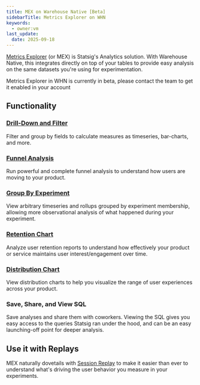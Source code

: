 ```yaml
---
title: MEX on Warehouse Native [Beta]
sidebarTitle: Metrics Explorer on WHN
keywords:
  - owner:vm
last_update:
  date: 2025-09-18
---
```


[Metrics Explorer](/product-analytics/overview) (or MEX) is Statsig's Analytics solution. With Warehouse Native, this integrates directly on top of your tables to provide easy analysis on the same datasets you're using for experimentation.


<Info>
Metrics Explorer in WHN is currently in beta, please contact the team to get it enabled in your account
</Info>

## Functionality

### [Drill-Down and Filter](/product-analytics/overview)

Filter and group by fields to calculate measures as timeseries, bar-charts, and more.

### [Funnel Analysis](/product-analytics/funnels)

Run powerful and complete funnel analysis to understand how users are moving to your product.

### [Group By Experiment](/product-analytics/drilldown#drilling-down)

View arbitrary timeseries and rollups grouped by experiment membership, allowing more observational analysis of what happened during your experiment.

### [Retention Chart](/product-analytics/drilldown#retention)

Analyze user retention reports to understand how effectively your product or service maintains user interest/engagement over time. 

### [Distribution Chart](/product-analytics/drilldown#distribution)

View distribution charts to help you visualize the range of user experiences across your product. 

### Save, Share, and View SQL

Save analyses and share them with coworkers. Viewing the SQL gives you easy access to the queries Statsig ran under the hood, and can be an easy launching-off point for deeper analysis.

## Use it with Replays

MEX naturally dovetails with [Session Replay](/session-replay/overview) to make it easier than ever to understand what's driving the user behavior you measure in your experiments.
